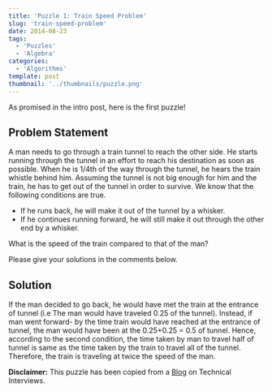 ```yaml
---
title: 'Puzzle 1: Train Speed Problem'
slug: 'train-speed-problem'
date: 2014-08-23
tags:
  - 'Puzzles'
  - 'Algebra'
categories:
  - 'Algorithms'
template: post
thumbnail: '../thumbnails/puzzle.png'
---
```


As promised in the intro post, here is the first puzzle!

## Problem Statement

A man needs to go through a train tunnel to reach the other side. He
starts running through the tunnel in an effort to reach his destination
as soon as possible. When he is 1/4th of the way through the tunnel, he
hears the train whistle behind him. Assuming the tunnel is not big
enough for him and the train, he has to get out of the tunnel in order
to survive. We know that the following conditions are true.

- If he runs back, he will make it out of the tunnel by a whisker.
- If he continues running forward, he will still make it out through the other end by a whisker.

What is the speed of the train compared to that of the man?

Please give your solutions in the comments below.

## Solution

If the man decided to go back, he would have met the train at the
entrance of tunnel (i.e The man would have traveled 0.25 of the tunnel).
Instead, if man went forward- by the time train would have reached at
the entrance of tunnel, the man would have been at the 0.25+0.25 = 0.5
of tunnel. Hence, according to the second condition, the time taken by
man to travel half of tunnel is same as the time taken by the train to
travel all of the tunnel. Therefore, the train is traveling at twice the
speed of the man.

**Disclaimer:** This puzzle has been copied from a
[Blog](https://www.mytechinterviews.com/) on Technical Interviews.
